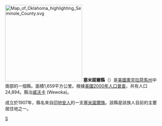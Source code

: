 {{Otheruses|塞米諾爾縣|subject=美國奧克拉荷馬州的一個縣|other=同名的縣}}
[[File:Map_of_Oklahoma_highlighting_Seminole_County.svg|250px]]
'''塞米諾爾縣'''（{{lang-en|Seminole County}}）是[[美國|美國]][[奧克拉荷馬州|奧克拉荷馬州]]中南部的一個縣。面積1,659平方公里。根據[[美國2000年人口普查|美國2000年人口普查]]，共有人口24,894。縣治[[威沃卡|威沃卡]] (Wewoka)。

成立於1907年，縣名來自[[印地安人|印地安人]]的一支[[塞米諾爾族|塞米諾爾族]]。該縣是該族人目前的主要居住地之一。

{{Oklahoma-stub}}
{{Oklahoma}}

[[Category:俄克拉何马州行政区划|S]]